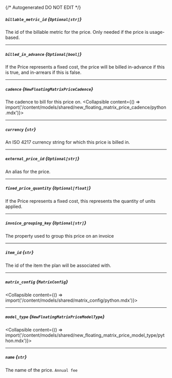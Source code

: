 {/* Autogenerated DO NOT EDIT  */}

##### `billable_metric_id` *{`Optional[str]`}*
The id of the billable metric for the price. Only needed if the price is usage-based.

---
##### `billed_in_advance` *{`Optional[bool]`}*
If the Price represents a fixed cost, the price will be billed in-advance if this is true, and in-arrears if this is false.

---
##### `cadence` *{`NewFloatingMatrixPriceCadence`}*
The cadence to bill for this price on.
<Collapsible content={() => import('/content/models/shared/new_floating_matrix_price_cadence/python.mdx')}>
</Collapsible>

---
##### `currency` *{`str`}*
An ISO 4217 currency string for which this price is billed in.

---
##### `external_price_id` *{`Optional[str]`}*
An alias for the price.

---
##### `fixed_price_quantity` *{`Optional[float]`}*
If the Price represents a fixed cost, this represents the quantity of units applied.

---
##### `invoice_grouping_key` *{`Optional[str]`}*
The property used to group this price on an invoice

---
##### `item_id` *{`str`}*
The id of the item the plan will be associated with.

---
##### `matrix_config` *{`MatrixConfig`}*
<Collapsible content={() => import('/content/models/shared/matrix_config/python.mdx')}>
</Collapsible>

---
##### `model_type` *{`NewFloatingMatrixPriceModelType`}*
<Collapsible content={() => import('/content/models/shared/new_floating_matrix_price_model_type/python.mdx')}>
</Collapsible>

---
##### `name` *{`str`}*
The name of the price.
`Annual fee`

